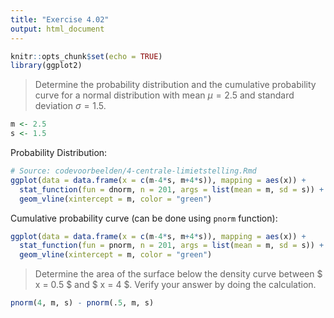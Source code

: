 ```yaml
---
title: "Exercise 4.02"
output: html_document
---
```


```r
knitr::opts_chunk$set(echo = TRUE)
library(ggplot2)
```

> Determine the probability distribution and the cumulative probability curve for a normal distribution with mean $\mu = 2.5$ and standard deviation $\sigma = 1.5$.

```r
m <- 2.5
s <- 1.5
```

Probability Distribution:

```r
# Source: codevoorbeelden/4-centrale-limietstelling.Rmd
ggplot(data = data.frame(x = c(m-4*s, m+4*s)), mapping = aes(x)) +
  stat_function(fun = dnorm, n = 201, args = list(mean = m, sd = s)) +
  geom_vline(xintercept = m, color = "green")
```

Cumulative probability curve (can be done using `pnorm` function):

```r
ggplot(data = data.frame(x = c(m-4*s, m+4*s)), mapping = aes(x)) +
  stat_function(fun = pnorm, n = 201, args = list(mean = m, sd = s)) +
  geom_vline(xintercept = m, color = "green")
```

> Determine the area of the surface below the density curve between $ x = 0.5 $ and $ x = 4 $. Verify your answer by doing the calculation.

```r
pnorm(4, m, s) - pnorm(.5, m, s)
```

